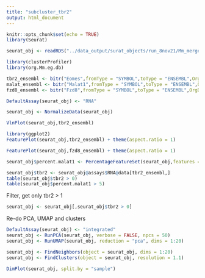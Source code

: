 ```yaml
---
title: "subcluster_tbr2"
output: html_document
---
```


```r
knitr::opts_chunk$set(echo = TRUE)
library(Seurat)
```


```r
seurat_obj <- readRDS("../data_output/surat_objects/run_8nov21/Mm_merged_mito_mito_integrated.rds")
```

```r
library(clusterProfiler)
library(org.Mm.eg.db)

tbr2_ensembl <- bitr("Eomes",fromType = "SYMBOL",toType = "ENSEMBL",OrgDb =  org.Mm.eg.db)$ENSEMBL
malat_ensembl <- bitr("Malat1",fromType = "SYMBOL",toType = "ENSEMBL",OrgDb =  org.Mm.eg.db)$ENSEMBL
fzd8_ensembl <- bitr("Fzd8",fromType = "SYMBOL",toType = "ENSEMBL",OrgDb =  org.Mm.eg.db)$ENSEMBL


```

```r
DefaultAssay(seurat_obj) <- "RNA"

seurat_obj <- NormalizeData(seurat_obj)

VlnPlot(seurat_obj,tbr2_ensembl)
```
```r
library(ggplot2)
FeaturePlot(seurat_obj,tbr2_ensembl) + theme(aspect.ratio = 1)

```
```r
FeaturePlot(seurat_obj,fzd8_ensembl) + theme(aspect.ratio = 1)
```

```r
seurat_obj$percent.malat1 <- PercentageFeatureSet(seurat_obj,features = malat_ensembl,assay = "RNA")

```


```r
seurat_obj$tbr2 <- seurat_obj@assays$RNA@data[tbr2_ensembl,]
table(seurat_obj$tbr2 > 0)
table(seurat_obj$percent.malat1 > 5)

```

Filter, get only tbr2 > 1
```r
seurat_obj <- seurat_obj[,seurat_obj$tbr2 > 0]
```


Re-do PCA, UMAP and clusters
```r
DefaultAssay(seurat_obj) <- "integrated"
seurat_obj <- RunPCA(seurat_obj, verbose = FALSE, npcs = 50)
seurat_obj <- RunUMAP(seurat_obj, reduction = "pca", dims = 1:20)

seurat_obj <- FindNeighbors(object = seurat_obj, dims = 1:20)
seurat_obj <- FindClusters(object = seurat_obj, resolution = 1.1)

```

```r
DimPlot(seurat_obj, split.by = "sample")
```

